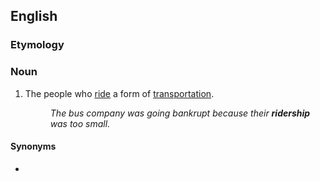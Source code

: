 ==English==
{{wikipedia}}

===Etymology===
{{suffix|en|rider|ship}}

===Noun===
{{en-noun|~}}

# The people who [[ride]] a form of [[transportation]].
#: ''The bus company was going bankrupt because their '''ridership''' was too small.''

====Synonyms====
* {{l|en|patronage}}